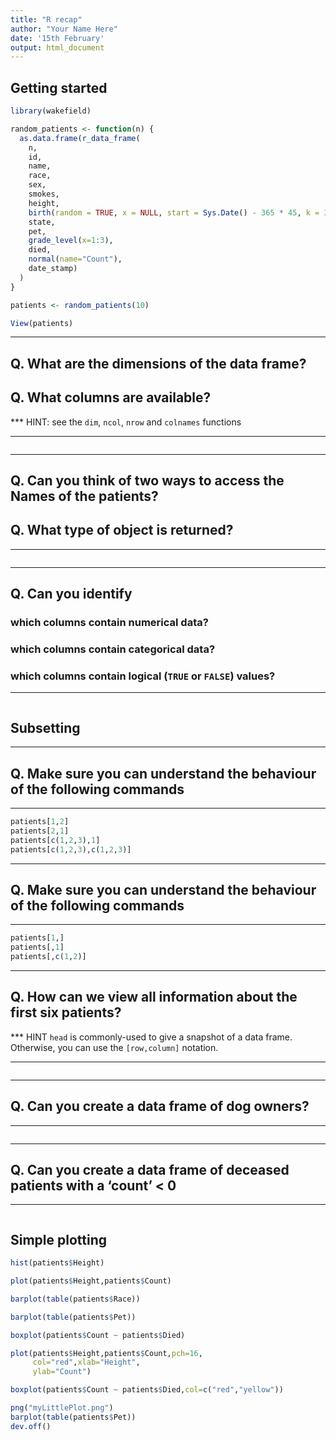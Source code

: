 ```yaml
---
title: "R recap"
author: "Your Name Here"
date: '15th February'
output: html_document
---
```



## Getting started

```r
library(wakefield)
```

```r
random_patients <- function(n) {
  as.data.frame(r_data_frame(
    n,
    id,
    name,
    race,
    sex,
    smokes,
    height,
    birth(random = TRUE, x = NULL, start = Sys.Date() - 365 * 45, k = 365*2,by = "1 days"),
    state,
    pet,
    grade_level(x=1:3),
    died,    
    normal(name="Count"),
    date_stamp)
  )
}

```



```r
patients <- random_patients(10)
```

```r
View(patients)
```


******

## Q. What are the dimensions of the data frame?

## Q. What columns are available?

*** HINT: see the `dim`, `ncol`, `nrow` and `colnames` functions
 
******


```r
```

******
## Q. Can you think of two ways to access the Names of the patients?
## Q. What type of object is returned?

******
```r
```

******
## Q. Can you identify
### which columns contain numerical data?
### which columns contain categorical data?
### which columns contain logical (`TRUE` or `FALSE`) values?
    
******

```r

```


## Subsetting


******
## Q. Make sure you can understand the behaviour of the following commands
******

```r
patients[1,2]
patients[2,1]
patients[c(1,2,3),1]
patients[c(1,2,3),c(1,2,3)]
```


******
## Q. Make sure you can understand the behaviour of the following commands
******


```r
patients[1,]
patients[,1]
patients[,c(1,2)]
```



******
## Q. How can we view all information about the first six patients?

*** HINT `head` is commonly-used to give a snapshot of a data frame.
Otherwise, you can use the `[row,column]` notation.

******

```r
```

******
## Q. Can you create a data frame of dog owners?

******


```r

```


******
## Q. Can you create a data frame of deceased patients with a 'count' < 0

******

```r

```

## Simple plotting



```r
hist(patients$Height)
```


```r
plot(patients$Height,patients$Count)
```


```r
barplot(table(patients$Race))
```

```r
barplot(table(patients$Pet))
```


```r
boxplot(patients$Count ~ patients$Died)
```


```r
plot(patients$Height,patients$Count,pch=16,
     col="red",xlab="Height",
     ylab="Count")
```


```r
boxplot(patients$Count ~ patients$Died,col=c("red","yellow"))
```

```r
png("myLittlePlot.png")
barplot(table(patients$Pet))
dev.off()
```
